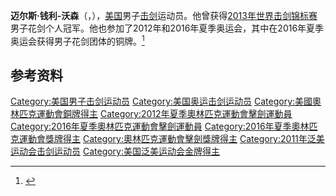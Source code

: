 '''迈尔斯·钱利-沃森'''（{{lang-en|Miles Chamley-Watson}}，{{bd|1989年|12月3日|}}），[[美国|美国]]男子[[击剑|击剑]]运动员。他曾获得[[2013年世界击剑锦标赛|2013年世界击剑锦标赛]]男子花剑个人冠军。他也参加了2012年和2016年夏季奥运会，其中在2016年夏季奥运会获得男子花剑团体的铜牌。<ref>{{Cite web|title=Miles CHAMLEY-WATSON|url=https://www.olympic.org/miles-chamley-watson|accessdate=2021-03-08|date=2021-03-08|work=International Olympic Committee|language=en|archive-date=2020-06-28|archive-url=https://web.archive.org/web/20200628095211/https://www.olympic.org/miles-chamley-watson|dead-url=no}}</ref>

== 参考资料 ==
{{reflist}}

{{世界击剑锦标赛男子花剑个人冠军}}

{{Authority control}}
{{DEFAULTSORT:Chamley-Watson}}
[[Category:美国男子击剑运动员|Category:美国男子击剑运动员]]
[[Category:美国奥运击剑运动员|Category:美国奥运击剑运动员]]
[[Category:美國奧林匹克運動會銅牌得主|Category:美國奧林匹克運動會銅牌得主]]
[[Category:2012年夏季奧林匹克運動會擊劍運動員|Category:2012年夏季奧林匹克運動會擊劍運動員]]
[[Category:2016年夏季奧林匹克運動會擊劍運動員|Category:2016年夏季奧林匹克運動會擊劍運動員]]
[[Category:2016年夏季奧林匹克運動會獎牌得主|Category:2016年夏季奧林匹克運動會獎牌得主]]
[[Category:奧林匹克運動會擊劍獎牌得主|Category:奧林匹克運動會擊劍獎牌得主]]
[[Category:2011年泛美运动会击剑运动员|Category:2011年泛美运动会击剑运动员]]
[[Category:美国泛美运动会金牌得主|Category:美国泛美运动会金牌得主]]

{{美国人物小作品}}